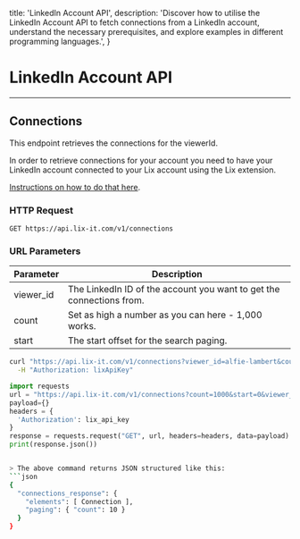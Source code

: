   title: 'LinkedIn Account API',
  description:
    'Discover how to utilise the LinkedIn Account API to fetch connections from a LinkedIn account, understand the necessary prerequisites, and explore examples in different programming languages.',
}



# LinkedIn Account API

---

<Row>

<Col>


## Connections

This endpoint retrieves the connections for the viewerId.

<aside class="notice">
In order to retrieve connections for your account you need to have your LinkedIn account connected to your Lix account using the Lix extension. 

[Instructions on how to do that here](https://help.lix-it.com/en/articles/6784916-how-to-install-the-lix-extension).
</aside>


### HTTP Request

`GET https://api.lix-it.com/v1/connections`

### URL Parameters

Parameter | Description
--------- | -----------
viewer_id | The LinkedIn ID of the account you want to get the connections from.
count     | Set as high a number as you can here - 1,000 works.
start     | The start offset for the search paging.

</Col>


  <Col sticky>

<CodeGroup title="Job Posting" tag="GET" label="/v1/connections">


```bash {{ title: 'Shell' }}
curl "https://api.lix-it.com/v1/connections?viewer_id=alfie-lambert&count=1000&start=10" \
  -H "Authorization: lixApiKey"
```

```python
import requests
url = "https://api.lix-it.com/v1/connections?count=1000&start=0&viewer_id=alfie-lambert"
payload={}
headers = {
  'Authorization': lix_api_key
}
response = requests.request("GET", url, headers=headers, data=payload)
print(response.json())
```

```bash {{ title: 'All' }}

> The above command returns JSON structured like this:
```json
{
  "connections_response": {
    "elements": [ Connection ],
    "paging": { "count": 10 }
  }
}
```

</CodeGroup>


</Col>

</Row>
